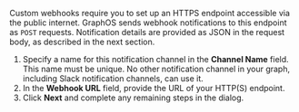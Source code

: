 Custom webhooks require you to set up an HTTPS endpoint accessible via the public internet.
GraphOS sends webhook notifications to this endpoint as `POST` requests.
Notification details are provided as JSON in the request body, as described in the next section.

1. Specify a name for this notification channel in the **Channel Name** field. This name must be unique. No other notification channel in your graph, including Slack notification channels, can use it.
2. In the **Webhook URL** field, provide the URL of your HTTP(S) endpoint.
3. Click **Next** and complete any remaining steps in the dialog.
